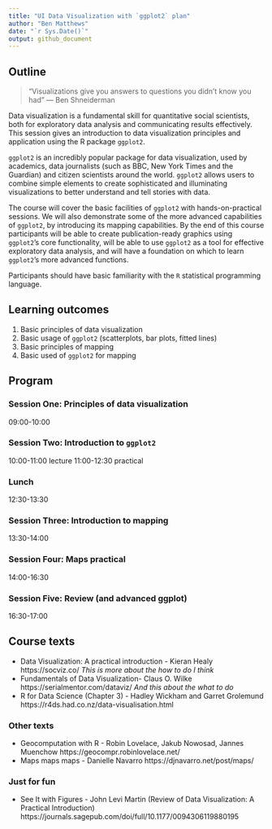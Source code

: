 ```yaml
---
title: "UI Data Visualization with `ggplot2` plan"
author: "Ben Matthews"
date: "`r Sys.Date()`"
output: github_document
---
```

## Outline

> “Visualizations give you answers to questions you didn’t know you had” --- Ben Shneiderman

Data visualization is a fundamental skill for quantitative social scientists, both for exploratory data analysis and communicating results effectively. This session gives an introduction to data visualization principles and application using the R package `ggplot2`.

`ggplot2` is an incredibly popular package for data visualization, used by academics, data journalists (such as BBC, New York Times and the Guardian) and citizen scientists around the world. `ggplot2` allows users to combine simple elements to create sophisticated and illuminating visualizations to better understand and tell stories with data.

The course will cover the basic facilities of `ggplot2` with hands-on-practical sessions. We will also demonstrate some of the more advanced capabilities of `ggplot2`, by introducing its mapping capabilities. By the end of this course participants will be able to create publication-ready graphics using `ggplot2`'s core functionality, will be able to use `ggplot2` as a tool for effective exploratory data analysis, and will have a foundation on which to learn `ggplot2`'s more advanced functions.

Participants should have basic familiarity with the `R` statistical programming language.


## Learning outcomes

1.	Basic principles of data visualization
2.	Basic usage of `ggplot2` (scatterplots, bar plots, fitted lines)
3.	Basic principles of mapping
4.	Basic used of `ggplot2` for mapping





## Program

### Session One: Principles of data visualization

09:00-10:00

### Session Two: Introduction to `ggplot2`

10:00-11:00 lecture
11:00-12:30 practical

### Lunch

12:30-13:30

### Session Three: Introduction to mapping

13:30-14:00

### Session Four: Maps practical

14:00-16:30

### Session Five: Review (and advanced ggplot)

16:30-17:00

## Course texts

- Data Visualization: A practical introduction - Kieran Healy https://socviz.co/ _This is more about the how to do I think_
- Fundamentals of Data Visualization- Claus O. Wilke https://serialmentor.com/dataviz/ _And this about the what to do_
- R for Data Science (Chapter 3) - Hadley Wickham and Garret Grolemund https://r4ds.had.co.nz/data-visualisation.html


### Other texts

- Geocomputation with R - Robin Lovelace, Jakub Nowosad, Jannes Muenchow https://geocompr.robinlovelace.net/
- Maps maps maps - Danielle Navarro https://djnavarro.net/post/maps/

### Just for fun

- See It with Figures - John Levi Martin (Review of Data Visualization: A Practical Introduction) https://journals.sagepub.com/doi/full/10.1177/0094306119880195
